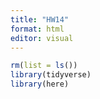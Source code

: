```yaml
---
title: "HW14"
format: html
editor: visual
---
```


```r
rm(list = ls())
library(tidyverse)
library(here)
```

